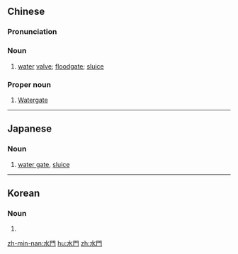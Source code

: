 {{also|水门}}
==Chinese==
{{zh-forms|s=水门}}

===Pronunciation===
{{zh-pron
|m=shuǐmén
|c=seoi2 mun4
|h=pfs=súi-mùn
|mn=chúi-mn̂g
|cat=n,propn
}}

===Noun===
{{zh-noun}}

# [[water]] [[valve]]; [[floodgate]]; [[sluice]] {{gloss|passage for water}}

===Proper noun===
{{zh-proper noun}}

# [[Watergate]]

----

==Japanese==
{{ja-kanjitab|すい|もん|yomi=on}}

===Noun===
{{ja-noun|すいもん}}

# [[water gate]], [[sluice]] {{gloss|passage for water}}

----

==Korean==
{{ko-hanjatab}}

===Noun===
{{ko-noun|hangeul=수문}}

# {{hanja form of|수문|water gate}}

[[zh-min-nan:水門]]
[[hu:水門]]
[[zh:水門]]